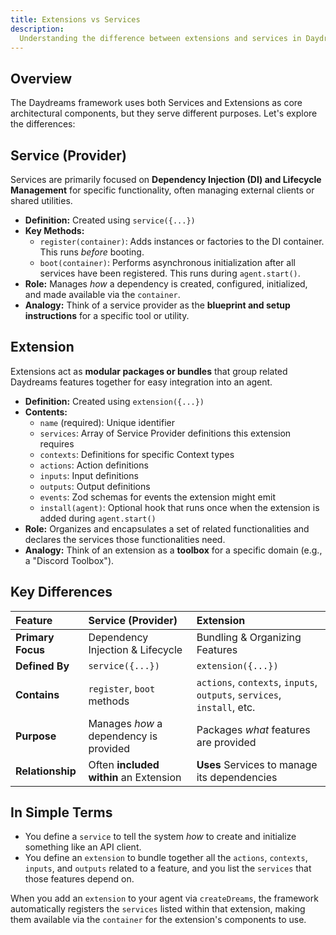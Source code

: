```yaml
---
title: Extensions vs Services
description:
  Understanding the difference between extensions and services in Daydreams.
---
```


## Overview

The Daydreams framework uses both Services and Extensions as core architectural
components, but they serve different purposes. Let's explore the differences:

## Service (Provider)

Services are primarily focused on **Dependency Injection (DI) and Lifecycle
Management** for specific functionality, often managing external clients or
shared utilities.

- **Definition:** Created using `service({...})`
- **Key Methods:**
  - `register(container)`: Adds instances or factories to the DI container. This
    runs _before_ booting.
  - `boot(container)`: Performs asynchronous initialization after all services
    have been registered. This runs during `agent.start()`.
- **Role:** Manages _how_ a dependency is created, configured, initialized, and
  made available via the `container`.
- **Analogy:** Think of a service provider as the **blueprint and setup
  instructions** for a specific tool or utility.

## Extension

Extensions act as **modular packages or bundles** that group related Daydreams
features together for easy integration into an agent.

- **Definition:** Created using `extension({...})`
- **Contents:**
  - `name` (required): Unique identifier
  - `services`: Array of Service Provider definitions this extension requires
  - `contexts`: Definitions for specific Context types
  - `actions`: Action definitions
  - `inputs`: Input definitions
  - `outputs`: Output definitions
  - `events`: Zod schemas for events the extension might emit
  - `install(agent)`: Optional hook that runs once when the extension is added
    during `agent.start()`
- **Role:** Organizes and encapsulates a set of related functionalities and
  declares the services those functionalities need.
- **Analogy:** Think of an extension as a **toolbox** for a specific domain
  (e.g., a "Discord Toolbox").

## Key Differences

| Feature           | Service (Provider)                     | Extension                                                               |
| :---------------- | :------------------------------------- | :---------------------------------------------------------------------- |
| **Primary Focus** | Dependency Injection & Lifecycle       | Bundling & Organizing Features                                          |
| **Defined By**    | `service({...})`                       | `extension({...})`                                                      |
| **Contains**      | `register`, `boot` methods             | `actions`, `contexts`, `inputs`, `outputs`, `services`, `install`, etc. |
| **Purpose**       | Manages _how_ a dependency is provided | Packages _what_ features are provided                                   |
| **Relationship**  | Often **included within** an Extension | **Uses** Services to manage its dependencies                            |

## In Simple Terms

- You define a `service` to tell the system _how_ to create and initialize
  something like an API client.
- You define an `extension` to bundle together all the `actions`, `contexts`,
  `inputs`, and `outputs` related to a feature, and you list the `services` that
  those features depend on.

When you add an `extension` to your agent via `createDreams`, the framework
automatically registers the `services` listed within that extension, making them
available via the `container` for the extension's components to use.
